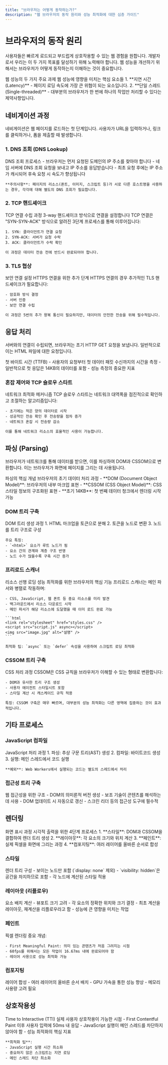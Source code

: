```yaml
---
title: "브라우저는 어떻게 동작하는가?"
description: "웹 브라우저의 동작 원리와 성능 최적화에 대한 심층 가이드"
---
```



# 브라우저의 동작 원리

사용자들은 빠르게 로드되고 부드럽게 상호작용할 수 있는 웹 경험을 원합니다. 개발자로서 우리는 이 두 가지 목표를 달성하기 위해 노력해야 합니다. 웹 성능을 개선하기 위해서는 브라우저가 어떻게 동작하는지 이해하는 것이 중요합니다.

<Card>
  <CardHeader>
    <CardTitle>웹 성능의 두 가지 주요 과제</CardTitle>
    <CardDescription>웹 성능에 영향을 미치는 핵심 요소들</CardDescription>
  </CardHeader>
  <CardContent>
    1. **지연 시간(Latency)** - 페이지 로딩 속도에 가장 큰 위협이 되는 요소입니다.
    2. **단일 스레드(Single-threaded)** - 대부분의 브라우저가 한 번에 하나의 작업만 처리할 수 있다는 제약사항입니다.
  </CardContent>
</Card>

## 네비게이션 과정

네비게이션은 웹 페이지를 로드하는 첫 단계입니다. 사용자가 URL을 입력하거나, 링크를 클릭하거나, 폼을 제출할 때 발생합니다.

### 1. DNS 조회 (DNS Lookup)

<Card>
  <CardHeader>
    <CardTitle>DNS 조회 프로세스</CardTitle>
  </CardHeader>
  <CardContent>
    - 브라우저는 먼저 요청된 도메인의 IP 주소를 찾아야 합니다
    - 네임 서버에 DNS 조회 요청을 보내고 IP 주소를 응답받습니다
    - 최초 요청 후에는 IP 주소가 캐시되어 후속 요청 시 속도가 향상됩니다
    
    **주의사항**: 페이지의 리소스(폰트, 이미지, 스크립트 등)가 서로 다른 호스트명을 사용하는 경우, 각각에 대해 별도의 DNS 조회가 필요합니다.
  </CardContent>
</Card>

### 2. TCP 핸드셰이크

<Card>
  <CardHeader>
    <CardTitle>TCP 연결 수립 과정</CardTitle>
    <CardDescription>3-way 핸드셰이크 방식으로 연결을 설정합니다</CardDescription>
  </CardHeader>
  <CardContent>
    TCP 연결은 "SYN-SYN-ACK" 방식으로 알려진 3단계 프로세스를 통해 이루어집니다:
    
    1. SYN: 클라이언트가 연결 요청
    2. SYN-ACK: 서버가 요청 수락
    3. ACK: 클라이언트가 수락 확인
    
    이 과정은 데이터 전송 전에 반드시 완료되어야 합니다.
  </CardContent>
</Card>

### 3. TLS 협상

<Card>
  <CardHeader>
    <CardTitle>보안 연결 설정</CardTitle>
    <CardDescription>HTTPS 연결을 위한 추가 단계</CardDescription>
  </CardHeader>
  <CardContent>
    HTTPS 연결의 경우 추가적인 TLS 핸드셰이크가 필요합니다:
    
    - 암호화 방식 결정
    - 서버 인증
    - 보안 연결 수립
    
    이 과정은 5번의 추가 왕복 통신이 필요하지만, 데이터의 안전한 전송을 위해 필수적입니다.
  </CardContent>
</Card>

## 응답 처리

서버와의 연결이 수립되면, 브라우저는 초기 HTTP GET 요청을 보냅니다. 일반적으로 이는 HTML 파일에 대한 요청입니다.

<Card>
  <CardHeader>
    <CardTitle>첫 바이트 시간 (TTFB)</CardTitle>
  </CardHeader>
  <CardContent>
    - 사용자의 요청부터 첫 데이터 패킷 수신까지의 시간을 측정
    - 일반적으로 첫 응답은 14KB의 데이터를 포함
    - 성능 측정의 중요한 지표
  </CardContent>
</Card>

### 혼잡 제어와 TCP 슬로우 스타트

<Card>
  <CardHeader>
    <CardTitle>네트워크 최적화 메커니즘</CardTitle>
  </CardHeader>
  <CardContent>
    TCP 슬로우 스타트는 네트워크 대역폭을 점진적으로 확인하고 조절하는 알고리즘입니다:
    
    - 초기에는 적은 양의 데이터로 시작
    - 성공적인 전송 확인 후 전송량을 점차 증가
    - 네트워크 혼잡 시 전송량 감소
    
    이를 통해 네트워크 리소스의 효율적인 사용이 가능합니다.
  </CardContent>
</Card>

## 파싱 (Parsing)

브라우저가 네트워크를 통해 데이터를 받으면, 이를 파싱하여 DOM과 CSSOM으로 변환합니다. 이는 브라우저가 화면에 페이지를 그리는 데 사용됩니다.

<Card>
  <CardHeader>
    <CardTitle>파싱의 핵심 개념</CardTitle>
    <CardDescription>브라우저의 초기 데이터 처리 과정</CardDescription>
  </CardHeader>
  <CardContent>
    - **DOM (Document Object Model)**: 브라우저의 내부 마크업 표현
    - **CSSOM (CSS Object Model)**: CSS 스타일 정보의 구조화된 표현
    - **초기 14KB**: 첫 번째 데이터 청크에서 렌더링 시작 가능
  </CardContent>
</Card>

### DOM 트리 구축

<Card>
  <CardHeader>
    <CardTitle>DOM 트리 생성 과정</CardTitle>
  </CardHeader>
  <CardContent>
    1. HTML 마크업을 토큰으로 분해
    2. 토큰을 노드로 변환
    3. 노드를 트리 구조로 구성
    
    주요 특징:
    - `<html>` 요소가 루트 노드가 됨
    - 요소 간의 관계와 계층 구조 반영
    - 노드 수가 많을수록 구축 시간 증가
  </CardContent>
</Card>

### 프리로드 스캐너

<Card>
  <CardHeader>
    <CardTitle>리소스 선행 로딩</CardTitle>
    <CardDescription>성능 최적화를 위한 브라우저의 핵심 기능</CardDescription>
  </CardHeader>
  <CardContent>
    프리로드 스캐너는 메인 파서와 병렬로 작동하며:
    
    - CSS, JavaScript, 웹 폰트 등 중요 리소스를 미리 발견
    - 백그라운드에서 리소스 다운로드 시작
    - 메인 파서가 해당 리소스에 도달했을 때 이미 로드 완료 가능
    
    ```html
    <link rel="stylesheet" href="styles.css" />
    <script src="script.js" async></script>
    <img src="image.jpg" alt="설명" />
    ```
    
    최적화 팁: `async` 또는 `defer` 속성을 사용하여 스크립트 로딩 최적화
  </CardContent>
</Card>

### CSSOM 트리 구축

<Card>
  <CardHeader>
    <CardTitle>CSS 처리 과정</CardTitle>
  </CardHeader>
  <CardContent>
    CSSOM은 CSS 규칙을 브라우저가 이해할 수 있는 형태로 변환합니다:
    
    - DOM과 유사한 트리 구조 생성
    - 사용자 에이전트 스타일시트 포함
    - 스타일 계산 시 캐스케이드 규칙 적용
    
    특징: CSSOM 구축은 매우 빠르며, 대부분의 성능 최적화는 다른 영역에 집중하는 것이 효과적입니다.
  </CardContent>
</Card>

## 기타 프로세스

### JavaScript 컴파일

<Card>
  <CardHeader>
    <CardTitle>JavaScript 처리 과정</CardTitle>
  </CardHeader>
  <CardContent>
    1. 파싱: 추상 구문 트리(AST) 생성
    2. 컴파일: 바이트코드 생성
    3. 실행: 메인 스레드에서 코드 실행
    
    **예외**: Web Workers에서 실행되는 코드는 별도의 스레드에서 처리
  </CardContent>
</Card>

### 접근성 트리 구축

<Card>
  <CardHeader>
    <CardTitle>웹 접근성을 위한 구조</CardTitle>
  </CardHeader>
  <CardContent>
    - DOM의 의미론적 버전 생성
    - 보조 기술이 콘텐츠를 해석하는 데 사용
    - DOM 업데이트 시 자동으로 갱신
    - 스크린 리더 등의 접근성 도구에 필수적
  </CardContent>
</Card>

## 렌더링

<Card>
  <CardHeader>
    <CardTitle>화면 표시 과정</CardTitle>
    <CardDescription>시각적 출력을 위한 4단계 프로세스</CardDescription>
  </CardHeader>
  <CardContent>
    1. **스타일**: DOM과 CSSOM을 결합하여 렌더 트리 생성
    2. **레이아웃**: 각 요소의 크기와 위치 계산
    3. **페인트**: 실제 픽셀을 화면에 그리는 과정
    4. **컴포지팅**: 여러 레이어를 올바른 순서로 합성
  </CardContent>
</Card>

### 스타일

<Card>
  <CardHeader>
    <CardTitle>렌더 트리 구성</CardTitle>
  </CardHeader>
  <CardContent>
    - 보이는 노드만 포함 (`display: none` 제외)
    - `visibility: hidden`은 공간을 차지하므로 포함
    - 각 노드에 계산된 스타일 적용
  </CardContent>
</Card>

### 레이아웃 (리플로우)

<Card>
  <CardHeader>
    <CardTitle>요소 배치 계산</CardTitle>
  </CardHeader>
  <CardContent>
    - 뷰포트 크기 고려
    - 각 요소의 정확한 위치와 크기 결정
    - 최초 계산을 레이아웃, 재계산을 리플로우라고 함
    - 성능에 큰 영향을 미치는 작업
  </CardContent>
</Card>

### 페인트

<Card>
  <CardHeader>
    <CardTitle>픽셀 렌더링</CardTitle>
  </CardHeader>
  <CardContent>
    중요 개념:
    
    - First Meaningful Paint: 의미 있는 콘텐츠가 처음 그려지는 시점
    - 60fps를 위해서는 모든 작업이 16.67ms 내에 완료되어야 함
    - 레이어 사용으로 성능 최적화 가능
  </CardContent>
</Card>

### 컴포지팅

<Card>
  <CardHeader>
    <CardTitle>레이어 합성</CardTitle>
  </CardHeader>
  <CardContent>
    - 여러 레이어의 올바른 순서 배치
    - GPU 가속을 통한 성능 향상
    - 메모리 사용량 고려 필요
  </CardContent>
</Card>

## 상호작용성

<Card>
  <CardHeader>
    <CardTitle>Time to Interactive (TTI)</CardTitle>
    <CardDescription>실제 사용자 상호작용이 가능한 시점</CardDescription>
  </CardHeader>
  <CardContent>
    - First Contentful Paint 이후 사용자 입력에 50ms 내 응답
    - JavaScript 실행이 메인 스레드를 차단하지 않아야 함
    - 성능 최적화의 핵심 지표
    
    **최적화 팁**: 
    - JavaScript 실행 시간 최소화
    - 중요하지 않은 스크립트는 지연 로딩
    - 메인 스레드 차단 최소화
  </CardContent>
</Card>